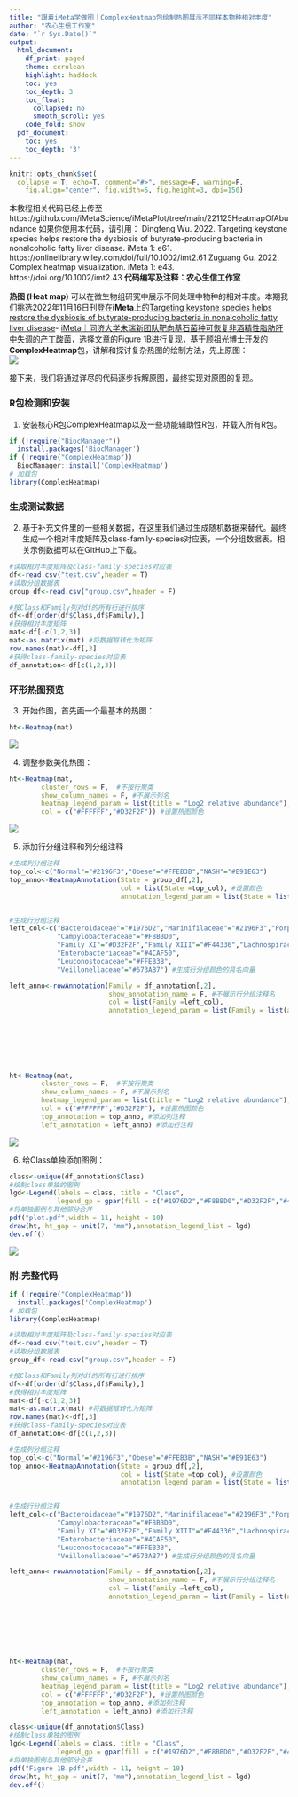 ```yaml
---
title: "跟着iMeta学做图｜ComplexHeatmap包绘制热图展示不同样本物种相对丰度"
author: "农心生信工作室"
date: "`r Sys.Date()`"
output:
  html_document:
    df_print: paged
    theme: cerulean
    highlight: haddock
    toc: yes
    toc_depth: 3
    toc_float:
      collapsed: no
      smooth_scroll: yes
    code_fold: show
  pdf_document:
    toc: yes
    toc_depth: '3'
---
```


```r
knitr::opts_chunk$set(
  collapse = T, echo=T, comment="#>", message=F, warning=F,
	fig.align="center", fig.width=5, fig.height=3, dpi=150)
```
本教程相关代码已经上传至 https://github.com/iMetaScience/iMetaPlot/tree/main/221125HeatmapOfAbundance
如果你使用本代码，请引用：
Dingfeng Wu. 2022. Targeting keystone species helps restore the dysbiosis of butyrate-producing bacteria in nonalcoholic fatty liver disease. iMeta 1: e61. https://onlinelibrary.wiley.com/doi/full/10.1002/imt2.61
Zuguang Gu. 2022. Complex heatmap visualization. iMeta 1: e43. https://doi.org/10.1002/imt2.43
**代码编写及注释：农心生信工作室**<br />

**热图 (Heat map)** 可以在微生物组研究中展示不同处理中物种的相对丰度。本期我们挑选2022年11月16日刊登在**iMeta**上的[Targeting keystone species helps restore the dysbiosis of butyrate-producing bacteria in nonalcoholic fatty liver disease](https://onlinelibrary.wiley.com/doi/full/10.1002/imt2.61)- [iMeta｜同济大学朱瑞新团队靶向基石菌种可恢复非酒精性脂肪肝中失调的产丁酸菌](https://mp.weixin.qq.com/s/3rhAQbwFPhdaKEBV0O6yCw)，选择文章的Figure 1B进行复现，基于顾祖光博士开发的**ComplexHeatmap**包，讲解和探讨复杂热图的绘制方法，先上原图：<br />
![](./image1.jpg)


接下来，我们将通过详尽的代码逐步拆解原图，最终实现对原图的复现。

### R包检测和安装
1. 安装核心R包ComplexHeatmap以及一些功能辅助性R包，并载入所有R包。
```r
if (!require("BiocManager"))
  install.packages('BiocManager') 
if (!require("ComplexHeatmap"))
  BiocManager::install('ComplexHeatmap') 
# 加载包
library(ComplexHeatmap)
```

### 生成测试数据
2. 基于补充文件里的一些相关数据，在这里我们通过生成随机数据来替代。最终生成一个相对丰度矩阵及class-family-species对应表，一个分组数据表。相关示例数据可以在GitHub上下载。
```r
#读取相对丰度矩阵及class-family-species对应表
df<-read.csv("test.csv",header = T)
#读取分组数据表
group_df<-read.csv("group.csv",header = F)

#按Class和Family列对df的所有行进行排序
df<-df[order(df$Class,df$Family),]
#获得相对丰度矩阵
mat<-df[-c(1,2,3)]
mat<-as.matrix(mat) #将数据框转化为矩阵
row.names(mat)<-df[,3]
#获得class-family-species对应表
df_annotation<-df[c(1,2,3)]
```
### 环形热图预览
3. 开始作图，首先画一个最基本的热图：
```r
ht<-Heatmap(mat)
```
![](./image2.png)

4. 调整参数美化热图：
```r
ht<-Heatmap(mat,
        cluster_rows = F,  #不按行聚类
        show_column_names = F, #不展示列名
        heatmap_legend_param = list(title = "Log2 relative abundance"), #设置热图图例名称
        col = c("#FFFFFF","#D32F2F")) #设置热图颜色

```
![](./image3.png)

5. 添加行分组注释和列分组注释
```r
#生成列分组注释
top_col<-c("Normal"="#2196F3","Obese"="#FFEB3B","NASH"="#E91E63")
top_anno<-HeatmapAnnotation(State = group_df[,2], 
                            col = list(State =top_col), #设置颜色
                            annotation_legend_param = list(State = list(at=c("Normal","Obese","NASH")))) #设置图例顺序


#生成行分组注释
left_col<-c("Bacteroidaceae"="#1976D2","Marinifilaceae"="#2196F3","Porphyromonadaceae"="#03A9F4","Rikenellaceae"="#00BCD4","Tannerellaceae"="#B3E5FC",
            "Campylobacteraceae"="#F8BBD0",
            "Family XI"="#D32F2F","Family XIII"="#F44336","Lachnospiraceae"="#E64A19","Peptostreptococcaceae"="#FF5722","Ruminococcaceae"="#FFCCBC",
            "Enterobacteriaceae"="#4CAF50",
            "Leuconostocaceae"="#FFEB3B",
            "Veillonellaceae"="#673AB7") #生成行分组颜色的具名向量

left_anno<-rowAnnotation(Family = df_annotation[,2],
                         show_annotation_name = F, #不展示行分组注释名
                         col = list(Family =left_col),
                         annotation_legend_param = list(Family = list(at=c("Bacteroidaceae","Marinifilaceae","Porphyromonadaceae","Rikenellaceae","Tannerellaceae",
                                                                          "Campylobacteraceae",
                                                                          "Family XI","Family XIII","Lachnospiraceae","Peptostreptococcaceae","Ruminococcaceae",
                                                                          "Enterobacteriaceae",
                                                                          "Leuconostocaceae",
                                                                          "Veillonellaceae"))))


ht<-Heatmap(mat,
        cluster_rows = F,  #不按行聚类
        show_column_names = F, #不展示列名
        heatmap_legend_param = list(title = "Log2 relative abundance"), #设置热图图例名称
        col = c("#FFFFFF","#D32F2F"), #设置热图颜色
        top_annotation = top_anno, #添加列注释
        left_annotation = left_anno) #添加行注释
```
![](./image4.png)

6. 给Class单独添加图例：
```r
class<-unique(df_annotation$Class)
#绘制class单独的图例
lgd<-Legend(labels = class, title = "Class",
            legend_gp = gpar(fill = c("#1976D2","#F8BBD0","#D32F2F","#4CAF50","#FFEB3B","#673AB7")))
#将单独图例与其他部分合并
pdf("plot.pdf",width = 11, height = 10)
draw(ht, ht_gap = unit(7, "mm"),annotation_legend_list = lgd)
dev.off()
```
![](./image5.png)

### 附.完整代码
```r
if (!require("ComplexHeatmap"))
  install.packages('ComplexHeatmap') 
# 加载包
library(ComplexHeatmap)

#读取相对丰度矩阵及class-family-species对应表
df<-read.csv("test.csv",header = T)
#读取分组数据表
group_df<-read.csv("group.csv",header = F)

#按Class和Family列对df的所有行进行排序
df<-df[order(df$Class,df$Family),]
#获得相对丰度矩阵
mat<-df[-c(1,2,3)]
mat<-as.matrix(mat) #将数据框转化为矩阵
row.names(mat)<-df[,3]
#获得class-family-species对应表
df_annotation<-df[c(1,2,3)]

#生成列分组注释
top_col<-c("Normal"="#2196F3","Obese"="#FFEB3B","NASH"="#E91E63")
top_anno<-HeatmapAnnotation(State = group_df[,2], 
                            col = list(State =top_col), #设置颜色
                            annotation_legend_param = list(State = list(at=c("Normal","Obese","NASH")))) #设置图例顺序


#生成行分组注释
left_col<-c("Bacteroidaceae"="#1976D2","Marinifilaceae"="#2196F3","Porphyromonadaceae"="#03A9F4","Rikenellaceae"="#00BCD4","Tannerellaceae"="#B3E5FC",
            "Campylobacteraceae"="#F8BBD0",
            "Family XI"="#D32F2F","Family XIII"="#F44336","Lachnospiraceae"="#E64A19","Peptostreptococcaceae"="#FF5722","Ruminococcaceae"="#FFCCBC",
            "Enterobacteriaceae"="#4CAF50",
            "Leuconostocaceae"="#FFEB3B",
            "Veillonellaceae"="#673AB7") #生成行分组颜色的具名向量

left_anno<-rowAnnotation(Family = df_annotation[,2],
                         show_annotation_name = F, #不展示行分组注释名
                         col = list(Family =left_col),
                         annotation_legend_param = list(Family = list(at=c("Bacteroidaceae","Marinifilaceae","Porphyromonadaceae","Rikenellaceae","Tannerellaceae",
                                                                          "Campylobacteraceae",
                                                                          "Family XI","Family XIII","Lachnospiraceae","Peptostreptococcaceae","Ruminococcaceae",
                                                                          "Enterobacteriaceae",
                                                                          "Leuconostocaceae",
                                                                          "Veillonellaceae"))))


ht<-Heatmap(mat,
        cluster_rows = F,  #不按行聚类
        show_column_names = F, #不展示列名
        heatmap_legend_param = list(title = "Log2 relative abundance"), #设置热图图例名称
        col = c("#FFFFFF","#D32F2F"), #设置热图颜色
        top_annotation = top_anno, #添加列注释
        left_annotation = left_anno) #添加行注释

class<-unique(df_annotation$Class)
#绘制class单独的图例
lgd<-Legend(labels = class, title = "Class",
            legend_gp = gpar(fill = c("#1976D2","#F8BBD0","#D32F2F","#4CAF50","#FFEB3B","#673AB7")))
#将单独图例与其他部分合并
pdf("Figure 1B.pdf",width = 11, height = 10)
draw(ht, ht_gap = unit(7, "mm"),annotation_legend_list = lgd)
dev.off()
```